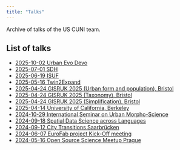 ```yaml
---
title: "Talks"
---
```


Archive of talks of the US CUNI team.

## List of talks

- [2025-10-02 Urban Evo Devo](slides/202510_Evo_devo.qmd)
- [2025-07-01 SDH](slides/202507_SDH.qmd)
- [2025-06-19 ISUF](slides/202506_ISUF.qmd)
- [2025-05-16 Twin2Expand](slides/202505_T2X.qmd)
- [2025-04-24 GISRUK 2025 (Urban form and population), Bristol](slides/202504_GISRUK_Anna.qmd)
- [2025-04-24 GISRUK 2025 (Taxonomy), Bristol](slides/202504_taxonomy_gisruk.qmd)
- [2025-04-24 GISRUK 2025 (Simplification), Bristol](slides/202504_GISRUK_simplification.qmd)
- [2025-04-14 University of California, Berkeley](slides/202504_Berkeley.qmd)
- [2024-10-29 International Seminar on Urban Morpho-Science](slides/202410_Nanjing.qmd)
- [2024-09-18 Spatial Data Science across Languages](slides/202409_SDSL.qmd)
- [2024-09-12 City Transitions Saarbrücken](slides/202409_Saarbrucken.qmd)
- [2024-06-07 EuroFab project Kick-Off meeting](slides/202406_EuroFab_KO.qmd)
- [2024-05-16 Open Source Science Meetup Prague](https://martinfleischmann.net/talks/2024_OSSci_meetup/)


